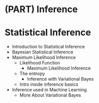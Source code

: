 # (PART) Inference {-}

# Statistical Inference

- Introduction to Statistical Inference
- Bayesian Statistical Inference
- Maximum Likelihood Inference
    - Likelihood Function
        - Maximum Likelihood Inference
    - The entropy
        - Inference with Variational Bayes
    - Intro inside inference basics
- Inference used in Machine Learning
    - More About Variational Bayes

